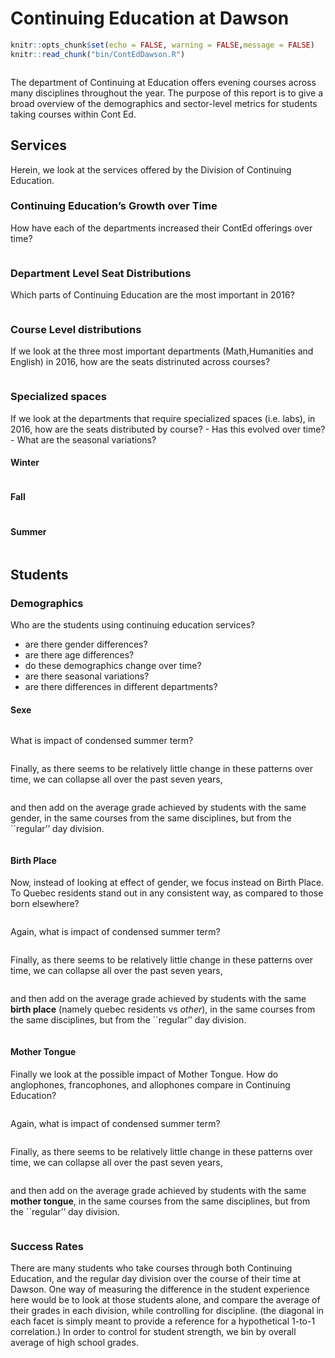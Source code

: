 # Continuing Education at Dawson

```r
knitr::opts_chunk$set(echo = FALSE, warning = FALSE,message = FALSE)
knitr::read_chunk("bin/ContEdDawson.R")
```

```r
```

The department of Continuing at Education offers evening courses across many disciplines throughout the year. The purpose of this report is to give a broad overview of the demographics and sector-level metrics for students taking courses within Cont Ed.

## Services

Herein, we look at the services offered by the Division of Continuing Education.

### Continuing Education's Growth over Time

How have each of the departments increased their ContEd offerings over time? 

```r
```

### Department Level Seat Distributions

Which parts of Continuing Education are the most important in 2016? 

```r
```

### Course Level distributions

If we look at the three most important departments (Math,Humanities and English) in 2016, how are the seats distrinuted across courses?

```r
```

### Specialized spaces

If we look at the departments that require specialized spaces (i.e. labs), in 2016, how are the seats distributed by course? 
 - Has this evolved over time?
 - What are the seasonal variations?

#### Winter
```r
```

#### Fall
```r
```

#### Summer
```r
```



## Students

### Demographics
Who are the students using continuing education services?

  - are there gender differences?
  - are there age differences?
  - do these demographics change over time?
  - are there seasonal variations?
  - are there differences in different departments?

#### Sexe
```r
```

What is impact of condensed summer term? 

```r
```

Finally, as there seems to be relatively little change in these patterns over time, we can collapse all over the past seven years, 

```r
```

and then add on the average grade achieved by students with the same gender, in the same courses from the same disciplines, but from the ``regular'' day division.

```r
```

#### Birth Place
Now, instead of looking at effect of gender, we focus instead on Birth Place. To Quebec residents stand out in any consistent way, as compared to those born elsewhere?

```r
```

Again, what is impact of condensed summer term? 

```r
```

Finally, as there seems to be relatively little change in these patterns over time, we can collapse all over the past seven years, 

```r
```

and then add on the average grade achieved by students with the same **birth place** (namely quebec residents vs *other*), in the same courses from the same disciplines, but from the ``regular'' day division.

```r
```


#### Mother Tongue
Finally we look at the possible impact of Mother Tongue. How do anglophones, francophones, and allophones compare in Continuing Education?

```r
```

Again, what is impact of condensed summer term? 

```r
```

Finally, as there seems to be relatively little change in these patterns over time, we can collapse all over the past seven years, 

```r
```

and then add on the average grade achieved by students with the same **mother tongue**, in the same courses from the same disciplines, but from the ``regular'' day division.

```r
```




### Success Rates

There are many students who take courses through both Continuing Education, and the regular day division over the course of their time at Dawson. One way of measuring the difference in the student experience here would be to look at those students alone, and compare the average of their grades in each division, while controlling for discipline. (the diagonal in each facet is simply meant to provide a reference for a hypothetical 1-to-1 correlation.) In order to control for student strength, we bin by overall average of high school grades. 

```r
```


